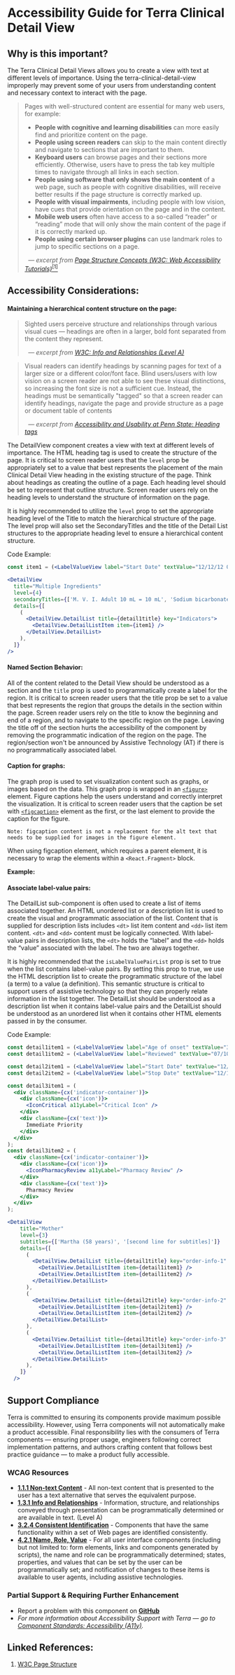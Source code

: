 
<Badge />

# Accessibility Guide for Terra Clinical Detail View

## Why is this important?

The Terra Clinical Detail Views allows you to create a view with text at different levels of importance. Using the terra-clinical-detail-view improperly may prevent some of your users from understanding content and necessary context to interact with the page. 
> 
> Pages with well-structured content are essential for many web users, for example:
> - **People with cognitive and learning disabilities** can more easily find and prioritize content on the page.
> - **People using screen readers** can skip to the main content directly and navigate to sections that are important to them.
> - **Keyboard users** can browse pages and their sections more efficiently. Otherwise, users have to press the tab key multiple times to navigate through all links in each section.
> - **People using software that only shows the main content** of a web page, such as people with cognitive disabilities, will receive better results if the page structure is correctly marked up.
> - **People with visual impairments**, including people with low vision, have cues that provide orientation on the page and in the content.
> - **Mobile web users** often have access to a so-called “reader” or “reading” mode that will only show the main content of the page if it is correctly marked up.
> - **People using certain browser plugins** can use landmark roles to jump to specific sections on a page.
>
> _&nbsp;&nbsp;&mdash; excerpt from [Page Structure Concepts (W3C: Web Accessibility Tutorials)](https://www.w3.org/WAI/tutorials/page-structure/)_[<sup>[1]</sup>](/components/terra-clinical-detail-view/clinical-detail-view/accessibility-guide#linked-references)


## Accessibility Considerations:

#### Maintaining a hierarchical content structure on the page:
> Sighted users perceive structure and relationships through various visual cues — headings are often in a larger, bold font separated from the content they represent.
> 
> _&nbsp;&nbsp;&mdash; excerpt from [W3C: Info and Relationships (Level A)](https://www.w3.org/WAI/WCAG21/Understanding/info-and-relationships)_

> Visual readers can identify headings by scanning pages for text of a larger size or a different color/font face. Blind users/users with low vision on a screen reader are not able to see these visual distinctions, so increasing the font size is not a sufficient cue. Instead, the headings must be semantically "tagged" so that a screen reader can identify headings, navigate the page and provide structure as a page or document table of contents
>
> _&nbsp;&nbsp;&mdash; excerpt from [Accessibility and Usability at Penn State: Heading tags](https://accessibility.psu.edu/headingshtml/)_

The DetailView component creates a view with text at different levels of importance. The HTML heading tag is used to create the structure of the page. It is critical to screen reader users that the `level` prop be appropriately set to a value that best represents the placement of the main Clinical Detail View heading in the existing structure of the page. Think about headings as creating the outline of a page. Each heading level should be set to represent that outline structure. Screen reader users rely on the heading levels to understand the structure of information on the page.

It is highly recommended to utilize the `level` prop to set the appropriate heading level of the Title to match the hierarchical structure of the page. The level prop will also set the SecondaryTitles and the title of the Detail List structures to the appropriate heading level to ensure a hierarchical content structure.

Code Example:
```jsx
const item1 = (<LabelValueView label="Start Date" textValue="12/12/12 00:00AM" isChildOfDescriptionList />);

<DetailView
  title="Multiple Ingredients"
  level={4}
  secondaryTitles={['M. V. I. Adult 10 mL = 10 mL', 'Sodium bicarbonate 8.4% 50 mL', 'Dextrose 5% in Water 1000 mL']}
  details={[
    (
      <DetailView.DetailList title={detail1title} key="Indicators">
        <DetailView.DetailListItem item={item1} />
      </DetailView.DetailList>
    ),
  ]}
/>
```

#### Named Section Behavior:

All of the content related to the Detail View should be understood as a section and the `title` prop is used to programmatically create a label for the region.  It is critical to screen reader users that the title prop be set to a value that best represents the region that groups the details in the section within the page. Screen reader users rely on the title to know the beginning and end of a region, and to navigate to the specific region on the page. Leaving the title off of the section hurts the accessibility of the component by removing the programmatic indication of the region on the page. The region/section won't be announced by Assistive Technology (AT) if there is no programmatically associated label. 

#### Caption for graphs:

The graph prop is used to set visualization content such as graphs, or images based on the data. This graph prop is wrapped in an [`<figure>`](https://developer.mozilla.org/en-US/docs/Web/HTML/Element/figure) element. 
Figure captions help the users understand and correctly interpret the visualization. 
It is critical to screen reader users that the caption be set with [`<figcaption>`](https://developer.mozilla.org/en-US/docs/Web/HTML/Element/figcaption) element as the first, or the last element to provide the caption for the figure.

```
Note: figcaption content is not a replacement for the alt text that needs to be supplied for images in the figure element.
```

When using figcaption element, which requires a parent element, it is necessary to wrap the elements within a `<React.Fragment>` block.

**Example:**

<DetailViewDivided />

#### Associate label-value pairs:

The DetailList sub-component is often used to create a list of items associated together. An HTML unordered list or a description list is used to create the visual and programmatic association of the list. Content that is supplied for description lists includes `<dt>` list item content and `<dd>` list item content. `<dt>` and `<dd>` content must be logically connected. With label-value pairs in description lists, the `<dt>` holds the “label” and the `<dd>` holds the “value” associated with the label.  The two are always together.  

It is highly recommended that the `isLabelValuePairList` prop is set to true when the list contains label-value pairs. By setting this prop to true, we use the HTML description list to create the programmatic structure of the label (a term) to a value (a definition). This semantic structure is critical to support users of assistive technology so that they can properly relate information in the list together. The DetailList should be understood as a description list when it contains label-value pairs and the DetailList should be understood as an unordered list when it contains other HTML elements passed in by the consumer.

Code Example:
```jsx
const detail1item1 = (<LabelValueView label="Age of onset" textValue="38 years" isChildOfDescriptionList />);
const detail1item2 = (<LabelValueView label="Reviewed" textValue="07/10/2012 10:00AM" isChildOfDescriptionList />);

const detail2item1 = (<LabelValueView label="Start Date" textValue="12/12/12 00:00AM" isChildOfDescriptionList />);
const detail2item2 = (<LabelValueView label="Stop Date" textValue="12/12/12 10:00AM" isChildOfDescriptionList />);

const detail3item1 = (
  <div className={cx('indicator-container')}>
    <div className={cx('icon')}>
      <IconCritical a11yLabel="Critical Icon" />
    </div>
    <div className={cx('text')}>
      Immediate Priority
    </div>
  </div>
);
const detail3item2 = (
  <div className={cx('indicator-container')}>
    <div className={cx('icon')}>
      <IconPharmacyReview a11yLabel="Pharmacy Review" />
    </div>
    <div className={cx('text')}>
      Pharmacy Review
    </div>
  </div>
);

<DetailView
    title="Mother"
    level={3}
    subtitles={['Martha (58 years)', '[second line for subtitles]']}
    details={[
      (
        <DetailView.DetailList title={detail1title} key="order-info-1" isLabelValuePairList>
          <DetailView.DetailListItem item={detail1item1} />
          <DetailView.DetailListItem item={detail1item2} />
        </DetailView.DetailList>
      ),
      (
        <DetailView.DetailList title={detail2title} key="order-info-2" isLabelValuePairList>
          <DetailView.DetailListItem item={detail2item1} />
          <DetailView.DetailListItem item={detail2item2} />
        </DetailView.DetailList>
      ),
      (
        <DetailView.DetailList title={detail3title} key="order-info-3" >
          <DetailView.DetailListItem item={detail3item1} />
          <DetailView.DetailListItem item={detail3item2} />
        </DetailView.DetailList>
      ),
    ]}
  />
```

## Support Compliance

Terra is committed to ensuring its components provide maximum possible accessibility. However, using Terra components will not automatically make a product accessible.
Final responsibility lies with the consumers of Terra components &mdash; ensuring proper usage, engineers following correct implementation patterns, and authors crafting content that follows best practice guidance &mdash; to make a product fully accessible.

### WCAG Resources

- [**1.1.1 Non-text Content**](https://www.w3.org/WAI/WCAG21/Understanding/non-text-content) - All non-text content that is presented to the user has a text alternative that serves the equivalent purpose.
- [**1.3.1 Info and Relationships**](https://www.w3.org/WAI/WCAG21/Understanding/info-and-relationships) - Information, structure, and relationships conveyed through presentation can be programmatically determined or are available in text. (Level A)
- [**3.2.4 Consistent Identification**](https://www.w3.org/TR/WCAG21/#consistent-identification) - Components that have the same functionality within a set of Web pages are identified consistently.
- [**4.2.1 Name, Role, Value**](https://www.w3.org/TR/WCAG21/#name-role-value) - For all user interface components (including but not limited to: form elements, links and components generated by scripts), the name and role can be programmatically determined; states, properties, and values that can be set by the user can be programmatically set; and notification of changes to these items is available to user agents, including assistive technologies.

### Partial Support & Requiring Further Enhancement

- Report a problem with this component on [**GitHub**](https://github.com/cerner/terra-core/issues/new/choose)
- _For more information about Accessibility Support with Terra — go to [Component Standards: Accessibility (A11y)](https://engineering.cerner.com/terra-ui/about/terra-ui/component-standards#accessibility-a11y)._

## Linked References:

1. [W3C Page Structure](https://www.w3.org/WAI/tutorials/page-structure/)